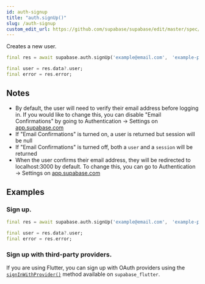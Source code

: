 ```yaml
---
id: auth-signup
title: "auth.signUp()"
slug: /auth-signup
custom_edit_url: https://github.com/supabase/supabase/edit/master/spec/supabase_dart_v0.yml
---
```


Creates a new user.


```dart
final res = await supabase.auth.signUp('example@email.com',　'example-password');

final user = res.data?.user;
final error = res.error;
```






## Notes

- By default, the user will need to verify their email address before logging in. If you would like to change this, you can disable "Email Confirmations" by going to Authentication -> Settings on [app.supabase.com](https://app.supabase.com)
- If "Email Confirmations" is turned on, a user is returned but session will be null
- If "Email Confirmations" is turned off, both a `user` and a `session` will be returned
- When the user confirms their email address, they will be redirected to localhost:3000 by default. To change this, you can go to Authentication -> Settings on [app.supabase.com](https://app.supabase.com)










## Examples

### Sign up.



```dart
final res = await supabase.auth.signUp('example@email.com',　'example-password');

final user = res.data?.user;
final error = res.error;
```

### Sign up with third-party providers.

If you are using Flutter, you can sign up with OAuth providers using the [`signInWithProvider()`](/docs/reference/dart/v0/auth-signinwithprovider) method available on `supabase_flutter`.